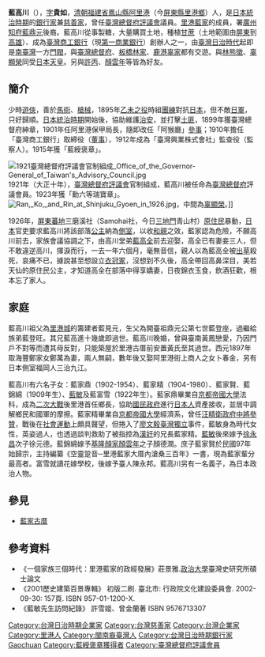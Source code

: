 {{東亞男性歷史人物
|名稱 = 藍高川
|身份 =
|國家 =
|時代 =
|主君 =
|屆數 =
|最高職務 =
|前任 =
|繼任 =
|圖片名稱 = Na Ko-chhoan.jpg
|圖片大小 =
|圖片說明 = 藍高川
|姓 = 
|名 =
|姓名 =
|羅馬拼音 =
|字 = 貴如
|號 =
|職官 =
|勛官 =
|散階 =
|軍號 =
|位階 =
|比秩 =
|功臣號 =
|封爵 =
|封號 =
|封地 =
|神號 =
|尊號 =
|族裔 = 
|籍貫 = 
|出身地 =
|府邸 =
|世系 =
|出生日期 = 1872年6月6日
|出生地點 = {{QING-1862}}[[福建省_(清)|福建]][[鳳山縣_(清治時期)|鳳山]][[里港_(大字)|阿里港]]（今[[屏東縣|屏東縣]][[里港鄉|里港鄉]]）
|婚年 =
|逝世日期 = {{death date and age|1940|3|23|1872|6|6}}
|逝世地點 = {{TWN-JPN}}[[高雄州|高雄州]][[屏東郡|屏東郡]][[屏東街|屏東街]]（今[[屏東縣|屏東縣]][[屏東市|屏東市]]）
|墓葬 =
|祠廟 =
|父親 = 藍登座
|嫡母 =
|母親 =
|繼父 =
|繼母 =
|養父 = 藍登旺
|養母 = 王舍娘
|兄弟 = 藍高進
|姊妹 =
|子 = 藍家鼎、藍家精、藍家賢
|女 = 藍錦綿、藍敏、藍富雪
|功名 =
|經歷 =
}}

'''藍高川'''（{{bd|1872年|6月6日|1940年|3月23日|Lan Gaochuan}}），[[表字|字]]'''貴如'''，[[清朝|清朝]][[福建省_(清)|福建省]][[鳳山縣_(清治時期)|鳳山縣]][[里港_(大字)|阿里港]]（今[[屏東縣|屏東縣]][[里港鄉|里港鄉]]）人，是[[臺灣日治時期|日本統治時期]]的[[銀行家|銀行家]]兼[[慈善家|慈善家]]，曾任[[臺灣總督府評議會|臺灣總督府評議會]]議員。[[里港藍家|里港藍家]]的成員，署[[廣州|廣州]][[知府|知府]][[藍鼎元|藍鼎元]]後裔。藍高川從事製糖，大量購買土地，種植[[甘蔗|甘蔗]]（土地範圍由[[屏東縣|屏東]]到[[高雄|高雄]]）、成為[[第一商業銀行|臺灣商工銀行]]（現[[第一商業銀行|第一商業銀行]]）創辦人之一，由[[臺灣日治時代|臺灣日治時代]]起即是[[南臺灣|南臺灣]]一方[[門閥|門閥]]，與[[臺灣總督府|臺灣總督府]]、[[板橋林家|板橋林家]]、[[鹿港辜家|鹿港辜家]]都有交遊。與[[林熊徵|林熊徵]]、[[辜顯榮|辜顯榮]]同受[[日本天皇|日本天皇]]{{link-jp|敘勳|叙勲}}。另與[[許丙|許丙]]、[[顏雲年|顏雲年]]等皆為好友。

==簡介==
少時[[遊俠|遊俠]]，善於[[馬術|馬術]]、[[槍械|槍械]]，1895年[[乙未之役|乙未之役]]時組[[團練|團練]]對抗[[日本|日本]]，但不敵[[日軍|日軍]]，只好歸順。[[臺灣日治時期|日本統治時期]]開始後，協助維護[[治安|治安]]，並打擊[[土匪|土匪]]，1899年獲臺灣總督府紳章，1901年任阿里港保甲局長，隨即改任「阿猴廳」[[參事|參事]]；1910年擔任「臺灣商工銀行」取締役（[[董事|董事]]），1912年成為「臺灣興業株式會社」監查役（監察人）。1915年獲「藍綬褒章」。

[[File:1921臺灣總督府評議會官制組成_Office_of_the_Governor-General_of_Taiwan's_Advisory_Council.jpg|thumb]]
1921年（大正十年），[[臺灣總督府評議會|臺灣總督府評議會]]官制組成，藍高川被任命為[[臺灣總督府|臺灣總督府]]評議會員。1923年獲「勳六等瑞寶章」。
[[File:Ran,_Ko,_and_Rin_at_Shinjuku_Gyoen_in_1926.jpg|thumb]]，中間為[[辜顯榮|辜顯榮]]。]]

1926年，[[蕃地_(屏東郡)|屏東蕃地]]三磨溪社（Samohai社，今日[[三地門|三地門]]青山村）[[原住民|原住民]]暴動，[[日本|日本]]官吏要求藍高川將該部落[[公主|公主]]納為[[側室|側室]]，以收[[和親|和親]]之效，藍家認為危險，不願高川前去，家族會議協調之下，由高川堂弟[[藍高全|藍高全]]前去迎娶，高全已有妻妾三人，但不敢違逆高川，揮淚而行，一去一年六個月，毫無音信，親人以為藍高全被[[出草|出草]]殺死，哀痛不已，據說甚至想設立[[衣冠冢|衣冠冢]]，沒想到不久後，高全帶回高鼻深目，美若天仙的原住民公主，才知道高全在部落中得享嬌妻，日夜錦衣玉食，飲酒狂歡，根本忘了家人。

==家庭==
藍高川祖父為[[里港城|里港城]]的籌建者藍見元，生父為開臺祖鼎元公第七世藍登座，過繼給族弟藍登旺。其兄藍高進十幾歲即過世。藍高川晚婚，曾與臺南黃鳳戀愛，乃因門戶不對等而遭其母反對，只能築屋於里港古厝前安置黃氏至其過世。西元1897年取海豐鄭家女鄭萬為妻，兩人無嗣，數年後又娶阿里港街上商人之女卜春金，另有日本側室福岡人三治九江。

藍高川有六名子女：藍家鼎（1902-1954）、藍家精（1904-1980）、藍家賢、藍錦綿（1909年生）、[[藍敏|藍敏]]及藍富雪（1922年生）。藍家鼎畢業自[[京都帝國大學|京都帝國大學]]法科，成為[[二次大戰|二次大戰]]後里港首任鄉長，協助[[國民政府|國民政府]]進行[[日本人|日本人]]資產接收，並居中調解鄉民和國軍的摩擦。藍家精畢業自[[京都帝國大學|京都帝國大學]]經濟系，曾任[[汪精衛政府|汪精衛政府]][[中將|中將]][[參贊|參贊]]，戰後在[[社會運動|社會運動]]上頗具聲望，但捲入了[[廖文毅|廖文毅]][[臺灣獨立|臺灣獨立]]事件，藍敏身為時代女性，英姿過人，也透過談判救助了被指控為[[漢奸|漢奸]]的兄長藍家精。[[藍敏|藍敏]]後來嫁予[[徐永昌|徐永昌]]次子徐元德。藍錦綿嫁予[[基隆顏家|基隆顏家]][[顏雲年|顏雲年]]之子顏德潤。庶子藍家賢於民國97年始歸宗，主持編纂《空靈跫音─里港藍家大厝內滄桑三百年》一書，現為藍家輩分最高者。富雪就讀花嫁學校，後嫁予臺人陳永邦。藍高川另有一名義子，為日本政治人物{{link-jp|山中貞則|山中貞則}}。

== 參見 ==
* [[藍家古厝|藍家古厝]]

==參考資料==
*《一個家族三個時代：里港藍家的政經發展》莊景雅.[[政治大學|政治大學]]臺灣史研究所碩士論文
*《2001歷史建築百景專輯》 初版二刷. 臺北市: 行政院文化建設委員會. 2002-09-30: 157頁. ISBN 957-01-1200-X.
*《藍敏先生訪問紀錄》 許雪姬、曾金蘭著 ISBN 9576713307


[[Category:台灣日治時期企業家|Category:台灣日治時期企業家]]
[[Category:台灣慈善家|Category:台灣慈善家]]
[[Category:台灣企業家|Category:台灣企業家]]
[[Category:里港人|Category:里港人]]
[[Category:閩南裔臺灣人|Category:閩南裔臺灣人]]
[[Category:台灣日治時期銀行家|Category:台灣日治時期銀行家]]
[[Category:藍姓|Gaochuan]]
[[Category:藍綬褒章獲得者|Category:藍綬褒章獲得者]]
[[Category:臺灣總督府評議會員|Category:臺灣總督府評議會員]]